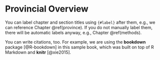 # Provincial Overview {#province}

You can label chapter and section titles using `{#label}` after them, e.g., we can reference Chapter \@ref(province). If you do not manually label them, there will be automatic labels anyway, e.g., Chapter \@ref(methods).


You can write citations, too. For example, we are using the **bookdown** package [@R-bookdown] in this sample book, which was built on top of R Markdown and **knitr** [@xie2015].
